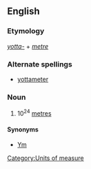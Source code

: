 ==English==

===Etymology===
''[[yotta-]]'' + ''[[metre]]''

===Alternate spellings===
*[[yottameter]]

===Noun===
{{en-noun}}

# 10<sup>24</sup> [[metre]]s

====Synonyms====
*[[Ym]]

[[Category:Units of measure]]